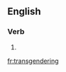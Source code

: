 ==English==

===Verb===
{{head|en|present participle}}

# {{present participle of|transgender|lang=en|nocat=1}}

[[fr:transgendering]]